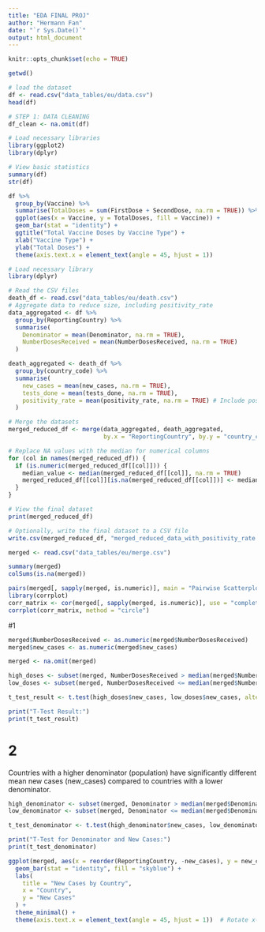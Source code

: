 ```yaml
---
title: "EDA FINAL PROJ"
author: "Hermann Fan"
date: "`r Sys.Date()`"
output: html_document
---
```


```r
knitr::opts_chunk$set(echo = TRUE)
```

```r
getwd()
```

```r
# load the dataset
df <- read.csv("data_tables/eu/data.csv")
head(df)
```
```r
# STEP 1: DATA CLEANING
df_clean <- na.omit(df)
```

```r
# Load necessary libraries
library(ggplot2)
library(dplyr)

# View basic statistics
summary(df)
str(df)
```

```r
df %>%
  group_by(Vaccine) %>%
  summarise(TotalDoses = sum(FirstDose + SecondDose, na.rm = TRUE)) %>%
  ggplot(aes(x = Vaccine, y = TotalDoses, fill = Vaccine)) +
  geom_bar(stat = "identity") +
  ggtitle("Total Vaccine Doses by Vaccine Type") +
  xlab("Vaccine Type") +
  ylab("Total Doses") + 
  theme(axis.text.x = element_text(angle = 45, hjust = 1))
```

```r
# Load necessary library
library(dplyr)

# Read the CSV files
death_df <- read.csv("data_tables/eu/death.csv")
# Aggregate data to reduce size, including positivity_rate
data_aggregated <- df %>%
  group_by(ReportingCountry) %>%
  summarise(
    Denominator = mean(Denominator, na.rm = TRUE),
    NumberDosesReceived = mean(NumberDosesReceived, na.rm = TRUE)
  )

death_aggregated <- death_df %>%
  group_by(country_code) %>%
  summarise(
    new_cases = mean(new_cases, na.rm = TRUE),
    tests_done = mean(tests_done, na.rm = TRUE),
    positivity_rate = mean(positivity_rate, na.rm = TRUE) # Include positivity rate
  )

# Merge the datasets
merged_reduced_df <- merge(data_aggregated, death_aggregated, 
                           by.x = "ReportingCountry", by.y = "country_code", all = FALSE)

# Replace NA values with the median for numerical columns
for (col in names(merged_reduced_df)) {
  if (is.numeric(merged_reduced_df[[col]])) {
    median_value <- median(merged_reduced_df[[col]], na.rm = TRUE)
    merged_reduced_df[[col]][is.na(merged_reduced_df[[col]])] <- median_value
  }
}

# View the final dataset
print(merged_reduced_df)

# Optionally, write the final dataset to a CSV file
write.csv(merged_reduced_df, "merged_reduced_data_with_positivity_rate.csv", row.names = FALSE)
```

```r
merged <- read.csv("data_tables/eu/merge.csv")

summary(merged)
colSums(is.na(merged))

pairs(merged[, sapply(merged, is.numeric)], main = "Pairwise Scatterplot")
library(corrplot)
corr_matrix <- cor(merged[, sapply(merged, is.numeric)], use = "complete.obs")
corrplot(corr_matrix, method = "circle")
```
#1

```r
merged$NumberDosesReceived <- as.numeric(merged$NumberDosesReceived)
merged$new_cases <- as.numeric(merged$new_cases)

merged <- na.omit(merged)

high_doses <- subset(merged, NumberDosesReceived > median(merged$NumberDosesReceived))
low_doses <- subset(merged, NumberDosesReceived <= median(merged$NumberDosesReceived))

t_test_result <- t.test(high_doses$new_cases, low_doses$new_cases, alternative = "two.sided")

print("T-Test Result:")
print(t_test_result)
```
# 2
Countries with a higher denominator (population) have significantly different mean new cases (new_cases) compared to countries with a lower denominator.
```r
high_denominator <- subset(merged, Denominator > median(merged$Denominator))
low_denominator <- subset(merged, Denominator <= median(merged$Denominator))

t_test_denominator <- t.test(high_denominator$new_cases, low_denominator$new_cases, alternative = "two.sided")

print("T-Test for Denominator and New Cases:")
print(t_test_denominator)
```
```r
ggplot(merged, aes(x = reorder(ReportingCountry, -new_cases), y = new_cases)) +
  geom_bar(stat = "identity", fill = "skyblue") +
  labs(
    title = "New Cases by Country",
    x = "Country",
    y = "New Cases"
  ) +
  theme_minimal() +
  theme(axis.text.x = element_text(angle = 45, hjust = 1))  # Rotate x-axis labels
```

